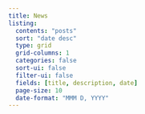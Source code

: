 ```yaml
---
title: News
listing: 
  contents: "posts"
  sort: "date desc"
  type: grid
  grid-columns: 1
  categories: false
  sort-ui: false
  filter-ui: false
  fields: [title, description, date]
  page-size: 10
  date-format: "MMM D, YYYY"
---
```

